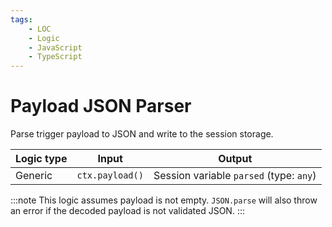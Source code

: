 ```yaml
---
tags:
    - LOC
    - Logic
    - JavaScript
    - TypeScript
---
```


# Payload JSON Parser

Parse trigger payload to JSON and write to the session storage.

| Logic type | Input           | Output                                  |
| ---------- | --------------- | --------------------------------------- |
| Generic    | `ctx.payload()` | Session variable `parsed` (type: `any`) |

:::note
This logic assumes payload is not empty. `JSON.parse` will also throw an error if the decoded payload is not validated JSON.
:::


<Tabs>
  <TabItem value="js" label="JavaScript" default>

<PayloadJSONParserJSExample />

  </TabItem>
  <TabItem value="js-doc" label="JavaScript (with JSDoc)">

<PayloadJSONParserJSDocExample />

  </TabItem>
  <TabItem value="ts" label="TypeScript">

<PayloadJSONParserTSExample />

  </TabItem>
</Tabs>
